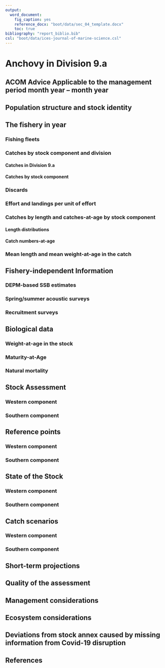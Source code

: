 ```yaml
---
output:
  word_document:
    fig_caption: yes
    reference_docx: "boot/data/sec_04_template.docx"
    toc: true
bibliography: "report_biblio.bib"
csl: "boot/data/ices-journal-of-marine-science.csl"
---
```


# Anchovy in Division 9.a

## ACOM Advice Applicable to the management period **month year** – **month year**

## Population structure and stock identity

## The fishery in **year**

### Fishing fleets

### Catches by stock component and division

#### Catches in Division 9.a

#### Catches by stock component

### Discards

### Effort and landings per unit of effort

### Catches by length and catches-at-age by stock component

#### Length distributions

#### Catch numbers-at-age

### Mean length and mean weight-at-age in the catch

## Fishery-independent Information

### DEPM-based SSB estimates

### Spring/summer acoustic surveys

### Recruitment surveys

## Biological data

### Weight-at-age in the stock

### Maturity-at-Age

### Natural mortality

## Stock Assessment

### Western component

### Southern component

## Reference points

### Western component

### Southern component

## State of the Stock

### Western component

### Southern component

## Catch scenarios

### Western component

### Southern component

## Short-term projections

## Quality of the assessment

## Management considerations

## Ecosystem considerations

## Deviations from stock annex caused by missing information from Covid-19 disruption	

## References



























